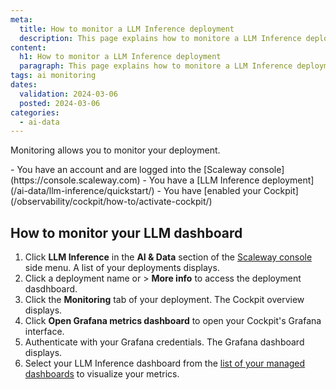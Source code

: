```yaml
---
meta:
  title: How to monitor a LLM Inference deployment
  description: This page explains how to monitore a LLM Inference deployment
content:
  h1: How to monitor a LLM Inference deployment
  paragraph: This page explains how to monitore a LLM Inference deployment
tags: ai monitoring
dates:
  validation: 2024-03-06
  posted: 2024-03-06
categories:
  - ai-data
---
```


Monitoring allows you to monitor your deployment.

<Macro id="iam-requirements" />

<Message type="requirement">
  - You have an account and are logged into the [Scaleway console](https://console.scaleway.com)
  - You have a [LLM Inference deployment](/ai-data/llm-inference/quickstart/)
  - You have [enabled your Cockpit](/observability/cockpit/how-to/activate-cockpit/)
</Message>


## How to monitor your LLM dashboard

1. Click **LLM Inference** in the **AI & Data** section of the [Scaleway console](https://console.scaleway.com) side menu. A list of your deployments displays.
2. Click a deployment name or <Icon name="more" /> > **More info** to access the deployment dasdhboard.
3. Click the **Monitoring** tab of your deployment. The Cockpit overview displays.
4. Click **Open Grafana metrics dashboard** to open your Cockpit's Grafana interface.
5. Authenticate with your Grafana credentials. The Grafana dashboard displays.
6. Select your LLM Inference dashboard from the [list of your managed dashboards](/observability/cockpit/how-to/access-grafana-and-managed-dashboards/) to visualize your metrics.